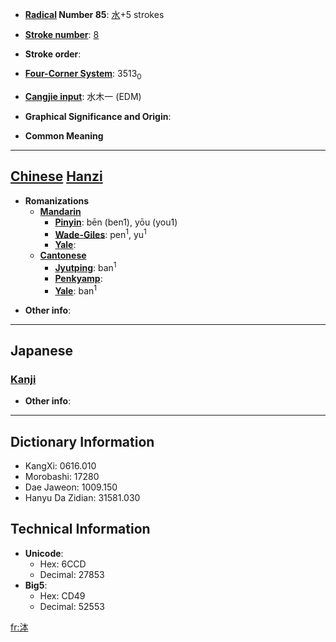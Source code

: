 * '''[[Wiktionary:Chinese radical index| Radical]] Number 85''': [[Wiktionary:Chinese radical index 水|水]]+5 strokes

* '''[[Wiktionary:Chinese total strokes index|Stroke number]]''': [[Wiktionary:Chinese total strokes index 8|8]]

* '''Stroke order''': 

* '''[[Wiktionary:Chinese four corner index|Four-Corner System]]''': 3513<sub>0</sub>

* '''[[Wiktionary:Chinese Cangjie index|Cangjie input]]''': 水木一 (EDM)

* '''Graphical Significance and Origin''': 

* '''Common Meaning'''

----

== [[Chinese]] [[Hanzi]] ==

* '''Romanizations'''
** '''[[Mandarin]]'''
*** '''[[Pinyin]]''': bēn (ben1), yōu (you1)
*** '''[[Wade-Giles]]''': pen<sup>1</sup>, yu<sup>1</sup>
*** '''[[Yale]]''': 
** '''[[Cantonese]]'''
*** '''[[Jyutping]]''': ban<sup>1</sup>
*** '''[[Penkyamp]]''': 
*** '''[[Yale]]''': ban<sup>1</sup>

* '''Other info''': 

----

==Japanese==
===[[Kanji]]===
{{kanji|on readings=[[ほん]] (hon), [[ぼん]] (bon)|kun readings=}}

* '''Other info''':  

----

== Dictionary Information ==

* KangXi: 0616.010
* Morobashi: 17280
* Dae Jaweon: 1009.150
* Hanyu Da Zidian: 31581.030

== Technical Information ==

* '''Unicode''':
** Hex: 6CCD
** Decimal: 27853
* '''Big5''':
** Hex: CD49
** Decimal: 52553

[[fr:泍]]